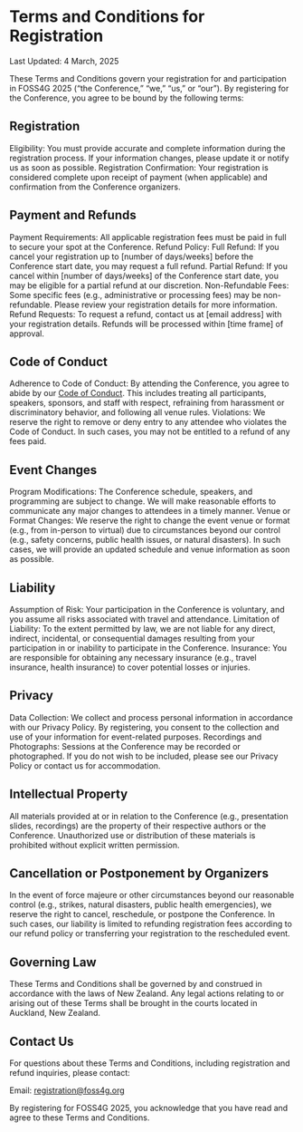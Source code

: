 <Title>FOSS4G 2025 - Terms and Conditions</Title>

<HeaderImage url="/imgs/group photo.jpeg" positionY="40%" height="300" />

# Terms and Conditions for Registration

Last Updated: 4 March, 2025

These Terms and Conditions govern your registration for and participation in FOSS4G 2025 (“the Conference,” “we,” “us,” or “our”). By registering for the Conference, you agree to be bound by the following terms:

## Registration

Eligibility: You must provide accurate and complete information during the registration process. If your information changes, please update it or notify us as soon as possible.
Registration Confirmation: Your registration is considered complete upon receipt of payment (when applicable) and confirmation from the Conference organizers.

## Payment and Refunds

Payment Requirements: All applicable registration fees must be paid in full to secure your spot at the Conference.
Refund Policy:
Full Refund: If you cancel your registration up to [number of days/weeks] before the Conference start date, you may request a full refund.
Partial Refund: If you cancel within [number of days/weeks] of the Conference start date, you may be eligible for a partial refund at our discretion.
Non-Refundable Fees: Some specific fees (e.g., administrative or processing fees) may be non-refundable. Please review your registration details for more information.
Refund Requests: To request a refund, contact us at [email address] with your registration details. Refunds will be processed within [time frame] of approval.

## Code of Conduct

Adherence to Code of Conduct: By attending the Conference, you agree to abide by our [Code of Conduct](/attend/code-of-conduct). This includes treating all participants, speakers, sponsors, and staff with respect, refraining from harassment or discriminatory behavior, and following all venue rules.
Violations: We reserve the right to remove or deny entry to any attendee who violates the Code of Conduct. In such cases, you may not be entitled to a refund of any fees paid.

## Event Changes

Program Modifications: The Conference schedule, speakers, and programming are subject to change. We will make reasonable efforts to communicate any major changes to attendees in a timely manner.
Venue or Format Changes: We reserve the right to change the event venue or format (e.g., from in-person to virtual) due to circumstances beyond our control (e.g., safety concerns, public health issues, or natural disasters). In such cases, we will provide an updated schedule and venue information as soon as possible.

## Liability

Assumption of Risk: Your participation in the Conference is voluntary, and you assume all risks associated with travel and attendance.
Limitation of Liability: To the extent permitted by law, we are not liable for any direct, indirect, incidental, or consequential damages resulting from your participation in or inability to participate in the Conference.
Insurance: You are responsible for obtaining any necessary insurance (e.g., travel insurance, health insurance) to cover potential losses or injuries.

## Privacy

Data Collection: We collect and process personal information in accordance with our Privacy Policy. By registering, you consent to the collection and use of your information for event-related purposes.
Recordings and Photographs: Sessions at the Conference may be recorded or photographed. If you do not wish to be included, please see our Privacy Policy or contact us for accommodation.

## Intellectual Property

All materials provided at or in relation to the Conference (e.g., presentation slides, recordings) are the property of their respective authors or the Conference. Unauthorized use or distribution of these materials is prohibited without explicit written permission.

## Cancellation or Postponement by Organizers

In the event of force majeure or other circumstances beyond our reasonable control (e.g., strikes, natural disasters, public health emergencies), we reserve the right to cancel, reschedule, or postpone the Conference. In such cases, our liability is limited to refunding registration fees according to our refund policy or transferring your registration to the rescheduled event.

## Governing Law

These Terms and Conditions shall be governed by and construed in accordance with the laws of New Zealand. Any legal actions relating to or arising out of these Terms shall be brought in the courts located in Auckland, New Zealand.

## Contact Us

For questions about these Terms and Conditions, including registration and refund inquiries, please contact:

Email: [registration@foss4g.org](mailto://registration@foss4g.org)

By registering for FOSS4G 2025, you acknowledge that you have read and agree to these Terms and Conditions.
